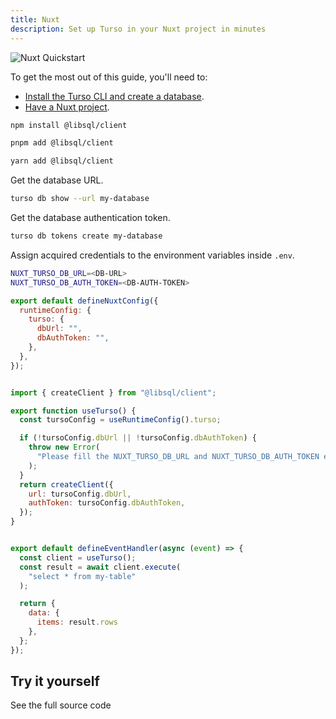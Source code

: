 ```yaml
---
title: Nuxt
description: Set up Turso in your Nuxt project in minutes
---
```


![Nuxt Quickstart](/images/guides/nuxt-banner.png)

To get the most out of this guide, you'll need to:

- [Install the Turso CLI and create a database].
- [Have a Nuxt project].

<Steps>

<Step title="Install the libSQL JavaScript SDK">

<CodeGroup>

```bash npm
npm install @libsql/client
```

```bash pnpm
pnpm add @libsql/client
```

```bash yarn
yarn add @libsql/client
```

</CodeGroup>

</Step>

<Step title="Set up the database credentials.">

Get the database URL.

```bash
turso db show --url my-database
```
Get the database authentication token.

```bash
turso db tokens create my-database
```

Assign acquired credentials to the environment variables inside `.env`.

```bash
NUXT_TURSO_DB_URL=<DB-URL>
NUXT_TURSO_DB_AUTH_TOKEN=<DB-AUTH-TOKEN>
```
</Step>

<Step title="Add variables to Nuxt's runTime config.">

```javascript nuxt.config.js
export default defineNuxtConfig({
  runtimeConfig: {
    turso: {
      dbUrl: "",
      dbAuthToken: "",
    },
  },
});
```

</Step>

<Step title="Initiate a LibSQL Client.">

```javascript server/utils/turso.ts

import { createClient } from "@libsql/client";

export function useTurso() {
  const tursoConfig = useRuntimeConfig().turso;

  if (!tursoConfig.dbUrl || !tursoConfig.dbAuthToken) {
    throw new Error(
      "Please fill the NUXT_TURSO_DB_URL and NUXT_TURSO_DB_AUTH_TOKEN env variables"
    );
  }
  return createClient({
    url: tursoConfig.dbUrl,
    authToken: tursoConfig.dbAuthToken,
  });
}
```
</Step>

<Step title="Fetch data from Turso.">

```javascript server/api/items.get.ts

export default defineEventHandler(async (event) => {
  const client = useTurso();
  const result = await client.execute(
    "select * from my-table"
  );

  return {
    data: {
      items: result.rows
    },
  };
});
```
</Step>

</Steps>

## Try it yourself

<CardGroup cols={2}>
  <Card title="A framework listing website" icon="arrow-up-right-from-square" href="https://github.com/tursodatabase/examples/tree/master/app-top-web-frameworks">
    See the full source code
  </Card>
</CardGroup>


[Install the Turso CLI and create a database]: /cli/installation
[Have a Nuxt project]: https://nuxt.com/docs/getting-started/installation#new-project
